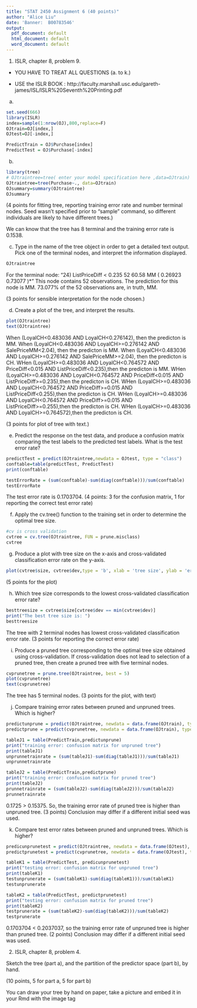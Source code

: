 ```yaml
---
title: "STAT 2450 Assignment 6 (40 points)"
author: "Alice Liu"
date: 'Banner:  B00783546'
output:
  pdf_document: default
  html_document: default
  word_document: default
---
```


1.  ISLR, chapter 8, problem 9.

+ YOU HAVE TO TREAT ALL QUESTIONS (a. to k.)

+ USE the ISLR BOOK : http://faculty.marshall.usc.edu/gareth-james/ISL/ISLR%20Seventh%20Printing.pdf


a)

```r
set.seed(666)
library(ISLR)
index=sample(1:nrow(OJ),800,replace=F)
OJtrain=OJ[index,]
OJtest=OJ[-index,]

PredictTrain = OJ$Purchase[index]
PredictTest = OJ$Purchase[-index]
```

b)
   
```r
library(tree)
# OJtraintree=tree( enter your model specification here ,data=OJtrain)
OJtraintree=tree(Purchase~., data=OJtrain)
OJsummary=summary(OJtraintree)
OJsummary
```

(4 points for fitting tree, reporting training error rate and number terminal nodes.
 Seed wasn't specified prior to "sample" command, so different individuals are likely
 to have different trees.)

We can know that the tree has 8 terminal and the training error rate is 0.1538.

(c) Type in the name of the tree object in order to get a detailed
text output. Pick one of the terminal nodes, and interpret the
information displayed.
```r
OJtraintree
```
For the terminal node:
"24) ListPriceDiff < 0.235 52   60.58 MM ( 0.26923 0.73077 )*"
This node contains 52 observations.
The prediction for this node is MM.
73.077% of the 52 observations are, in truth, MM.

(3 points for sensible interpretation for the node chosen.)


(d) Create a plot of the tree, and interpret the results.

```r
plot(OJtraintree)
text(OJtraintree)
```
When (LoyalCH<0.483036 AND LoyalCH<0.276142), then the predicton is MM.
When (LoyalCH<0.483036 AND LoyalCH>=0.276142 AND SalePriceMM<2.04), then the predicton is MM.
When (LoyalCH<0.483036 AND LoyalCH>=0.276142 AND SalePriceMM>=2.04), then the predicton is CH.
WHen (LoyalCH>=0.483036 AND LoyalCH<0.764572 AND PriceDiff<0.015 AND ListPriceDiff<0.235),then the predicton is MM.
WHen (LoyalCH>=0.483036 AND LoyalCH<0.764572 AND PriceDiff<0.015 AND ListPriceDiff>=0.235),then the predicton is CH.
WHen (LoyalCH>=0.483036 AND LoyalCH<0.764572 AND PriceDiff>=0.015 AND ListPriceDiff<0.255),then the predicton is CH.
WHen (LoyalCH>=0.483036 AND LoyalCH<0.764572 AND PriceDiff>=0.015 AND ListPriceDiff>=0.255),then the predicton is CH.
WHen (LoyalCH>=0.483036 AND LoyalCH>=0.764572),then the predicton is CH.

(3 points for plot of tree with text.)

(e) Predict the response on the test data, and produce a confusion
matrix comparing the test labels to the predicted test labels.
What is the test error rate?

```r
predictTest = predict(OJtraintree,newdata = OJtest, type = "class")
conftable=table(predictTest, PredictTest)
print(conftable)
```

```r
testErrorRate = (sum(conftable)-sum(diag(conftable)))/sum(conftable)
testErrorRate
```
The test error rate is 0.1703704.
(4 points: 3 for the confusion matrix, 1 for reporting the correct test error rate)

(f) Apply the cv.tree() function to the training set in order to
determine the optimal tree size.

```r
#cv is cross validation
cvtree = cv.tree(OJtraintree, FUN = prune.misclass)
cvtree
```
(g) Produce a plot with tree size on the x-axis and cross-validated
classification error rate on the y-axis.

```r
plot(cvtree$size, cvtree$dev,type = 'b', xlab = 'tree size', ylab = 'error rate')
```
(5 points for the plot)

(h) Which tree size corresponds to the lowest cross-validated classification error rate?

```r
besttreesize = cvtree$size[cvtree$dev == min(cvtree$dev)]
print("The best tree size is: ")
besttreesize
```
The tree with 2 terminal nodes has lowest cross-validated classification error rate.
(3 points for reporting the correct error rate)

(i) Produce a pruned tree corresponding to the optimal tree size
obtained using cross-validation. If cross-validation does not lead
to selection of a pruned tree, then create a pruned tree with five
terminal nodes.

```r
cvprunetree = prune.tree(OJtraintree, best = 5)
plot(cvprunetree)
text(cvprunetree)
```
The  tree has 5 terminal nodes.
(3 points for the plot, with text)

j) Compare training error rates between pruned and unpruned trees.  Which is higher? 
```r
predictunprune = predict(OJtraintree, newdata = data.frame(OJtrain), type = "class")
predictprune = predict(cvprunetree, newdata = data.frame(OJtrain), type = "class")

tableJ1 = table(PredictTrain,predictunprune)
print("training error: confusion matrix for unpruned tree")
print(tableJ1)
unprunnetrainrate = (sum(tableJ1)-sum(diag(tableJ1)))/sum(tableJ1)
unprunnetrainrate

tableJ2 = table(PredictTrain,predictprune)
print("training error: confusion matrix for pruned tree")
print(tableJ2)
prunnetrainrate = (sum(tableJ2)-sum(diag(tableJ2)))/sum(tableJ2)
prunnetrainrate
```
0.1725 > 0.15375. So, the training error rate of pruned tree is higher than unpruned tree.
(3 points) Conclusion may differ if a different initial seed was used.

k) Compare test  error rates between pruned and unpruned trees.  Which is higher?
```r
predicunprunetest = predict(OJtraintree, newdata = data.frame(OJtest), type = "class")
predictprunetest = predict(cvprunetree, newdata = data.frame(OJtest), type = "class")

tableK1 = table(PredictTest, predicunprunetest)
print("testing error: confusion matrix for unpruned tree")
print(tableK1)
testunprunerate = (sum(tableK1)-sum(diag(tableK1)))/sum(tableK1)
testunprunerate

tableK2 = table(PredictTest, predictprunetest)
print("testing error: confusion matrix for pruned tree")
print(tableK2)
testprunerate = (sum(tableK2)-sum(diag(tableK2)))/sum(tableK2)
testprunerate
```
0.1703704 < 0.2037037, so the training error rate of unpruned tree is higher than pruned tree.
(2 points) Conclusion may differ if a different initial seed was used.

\newpage


2.  ISLR, chapter 8, problem 4.   

Sketch the tree (part a), and the partition of the predictor space (part b), by hand.

(10 points, 5 for part a, 5 for part b)

You can draw your tree by hand on paper, take a picture and embed it in your Rmd with the image tag

<img src="">




